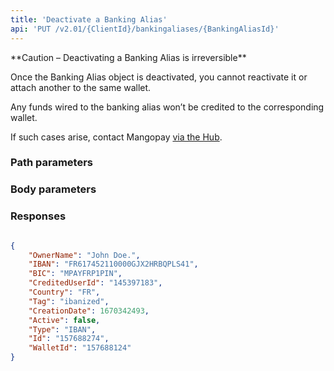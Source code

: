 ```yaml
---
title: 'Deactivate a Banking Alias'  
api: 'PUT /v2.01/{ClientId}/bankingaliases/{BankingAliasId}'  
---
```




<Warning>  
**Caution – Deactivating a Banking Alias is irreversible** 
  
Once the Banking Alias object is deactivated, you cannot reactivate it or attach another to the same wallet. 

Any funds wired to the banking alias won’t be credited to the corresponding wallet.

If such cases arise, contact Mangopay <a href="https://hub.mangopay.com/" target="_blank">via the Hub</a>.

</Warning>  

### Path parameters  

<BankingAliasId />  

### Body parameters  

<Active2 />  

### Responses  

<AccordionGroup><Accordion title="200">  

<OwnerName1Response />  

<IBAN2Response />  

<BIC2Response />  

<CreditedUserId3Response />  

<Country5Response />  

<Tag2Response />  

<CreationDateResponse />  

<Active1Response />  

<Type10Response />  

<IdResponse />  

<WalletId1Response /></Accordion></AccordionGroup>  

<ResponseExample>  

```json 200  

{
    "OwnerName": "John Doe.",
    "IBAN": "FR617452110000GJX2HRBQPLS41",
    "BIC": "MPAYFRP1PIN",
    "CreditedUserId": "145397183",
    "Country": "FR",
    "Tag": "ibanized",
    "CreationDate": 1670342493,
    "Active": false,
    "Type": "IBAN",
    "Id": "157688274",
    "WalletId": "157688124"
}  
 ```  

</ResponseExample>  

<RequestExample>  
    <RestDeactivateIbanBankingAlias />
    <PhpDeactivateBankingAlias />
    <NodeDeactivateBankingAlias />
    <RubyDeactivateBankingAlias />
</RequestExample>